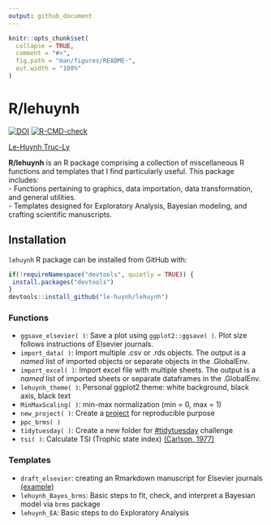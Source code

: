 ```yaml
---
output: github_document
---
```


<!-- README.md is generated from README.Rmd. Please edit that file -->

```r
knitr::opts_chunk$set(
  collapse = TRUE,
  comment = "#>",
  fig.path = "man/figures/README-",
  out.width = "100%"
)
```

# R/lehuynh

<!-- badges: start -->
[![DOI](https://zenodo.org/badge/389311777.svg)](https://zenodo.org/doi/10.5281/zenodo.10421410)
[![R-CMD-check](https://github.com/le-huynh/lehuynh/actions/workflows/R-CMD-check.yaml/badge.svg)](https://github.com/le-huynh/lehuynh/actions/workflows/R-CMD-check.yaml)
<!-- badges: end -->


[Le-Huynh Truc-Ly](https://lehuynh.rbind.io/)

**R/lehuynh** is an R package comprising a collection of miscellaneous R functions and templates that I find particularly useful. 
This package includes:  
- Functions pertaining to graphics, data importation, data transformation, and general utilities.  
- Templates designed for Exploratory Analysis, Bayesian modeling, and crafting scientific manuscripts.  

## Installation

`lehuynh` R package can be installed from GitHub with:

``` r
if(!requireNamespace("devtools", quietly = TRUE)) {
 install.packages("devtools")
}
devtools::install_github("le-huynh/lehuynh")
```

### Functions
- `ggsave_elsevier( )`: Save a plot using `ggplot2::ggsave( )`. Plot size follows instructions of Elsevier journals.
- `import_data( )`: Import multiple .csv or .rds objects. The output is a *named* list of imported objects or separate objects in the .GlobalEnv.
- `import_excel( )`: Import excel file with multiple sheets. The output is a *named* list of imported sheets or separate dataframes in the .GlobalEnv. 
- `lehuynh_theme( )`: Personal ggplot2 theme: white background, black axis, black text
- `MinMaxScaling( )`: min-max normalization (min = 0, max = 1)
- `new_project( )`: Create a [project](https://github.com/SchlossLab/new_project) for reproducible purpose
- `ppc_brms( )`
- `tidytuesday( )`: Create a new folder for [#tidytuesday](https://github.com/rfordatascience/tidytuesday) challenge
- `tsi( )`: Calculate TSI (Trophic state index) [(Carlson, 1977)](https://doi.org/10.4319/lo.1977.22.2.0361)

### Templates
- `draft_elsevier`: creating an Rmarkdown manuscript for Elsevier journals [(example)](https://github.com/le-huynh/writing_journal_article_in_rmarkdown/tree/master/elsevier)
- `lehuynh_Bayes_brms`: Basic steps to fit, check, and interpret a Bayesian model via `brms` package
- `lehuynh_EA`: Basic steps to do Exploratory Analysis
